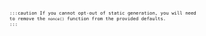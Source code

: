 

<SelectableContent client:load syncKey="language">
  <div slot="TS (Next.js 15)" slotIdx="1">
    <Code
      code={LayoutConnectionTS}
      lang="ts"
      title="app/layout.tsx"
      ins={[1, 5, 6]}
    />
  </div>
  <div slot="JS (Next.js 15)" slotIdx="2">
    <Code
      code={LayoutConnectionJS}
      lang="js"
      title="app/layout.jsx"
      ins={[1, 4, 5]}
    />
  </div>
  <div slot="TS (Next.js 14)" slotIdx="3">
    <Code
      code={LayoutNoCacheTS}
      lang="ts"
      title="app/layout.tsx"
      ins={[1, 5, 6]}
    />
  </div>
  <div slot="JS (Next.js 14)" slotIdx="4">
    <Code
      code={LayoutNoCacheJS}
      lang="js"
      title="app/layout.jsx"
      ins={[1, 4, 5]}
    />
  </div>
</SelectableContent>

:::caution If you cannot opt-out of static generation, you will need to remove
the `nonce()` function from the provided defaults. :::
